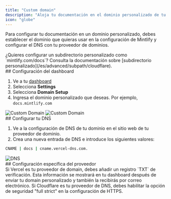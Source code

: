 ```yaml
---
title: "Custom domain"
description: "Aloja tu documentación en el dominio personalizado de tu sitio web"
icon: "globe"
---
```


Para configurar tu documentación en un dominio personalizado, debes establecer el dominio que quieras usar en la configuración de Mintlify y configurar el DNS con tu proveedor de dominios.

<Info>
  ¿Quieres configurar un subdirectorio personalizado como `mintlify.com/docs`? Consulta la documentación sobre [subdirectorio personalizado](/es/advanced/subpath/cloudflare).
</Info>

<div id="dashboard-settings">
  ## Configuración del dashboard
</div>

1. Ve a tu [dashboard](https://dashboard.mintlify.com)
2. Selecciona **Settings**
3. Selecciona **Domain Setup**
4. Ingresa el dominio personalizado que deseas. Por ejemplo, `docs.mintlify.com`

<Frame>
  <img alt="Custom Domain" className="block dark:hidden" src="/images/add-custom-domain-light.png" />

  <img alt="Custom Domain" className="hidden dark:block" src="/images/add-custom-domain-dark.png" />
</Frame>

<div id="configuring-your-dns">
  ## Configurar tu DNS
</div>

1. Ve a la configuración de DNS de tu dominio en el sitio web de tu proveedor de dominio.
2. Crea una nueva entrada de DNS e introduce los siguientes valores:

```bash
CNAME | docs | cname.vercel-dns.com.
```

<Frame>
  <img alt="DNS" src="https://mintlify-assets.b-cdn.net/mintlify-dns.png" />
</Frame>

<div id="provider-specific-settings">
  ## Configuración específica del proveedor
</div>

<AccordionGroup>
  <Accordion title="Verificación de Vercel">
    Si Vercel es tu proveedor de domain, debes añadir un registro `TXT` de verificación. Esta información se mostrará en tu dashboard después de enviar tu domain personalizado y también la recibirás por correo electrónico.
  </Accordion>

  <Accordion title="Configuración de seguridad de Cloudflare">
    Si Cloudflare es tu proveedor de DNS, debes habilitar la opción de seguridad &quot;full strict&quot; en la configuración de HTTPS.
  </Accordion>
</AccordionGroup>